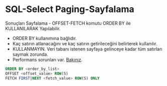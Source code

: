 # SQL-Select Paging-Sayfalama

Sonuçları Sayfalama - OFFSET-FETCH komutu ORDER BY ile KULLANILARAK Yapılabilir.


- ORDER BY kullanımına bağlıdır.
- Kaç satırın atlanacağını ve kaç satırın getirileceğini belirterek kullanılır.
- KULLANMAYIN. Veri tabanı istenen sayfaya gelinceye kadar tüm satırları saymak zorunda.
- Performans sorunları var. [Bakınız](http://use-the-index-luke.com/sql/partial-results/fetch-next-page).



```sql
ORDER BY <order_by_list>
OFFSET <offset_value> ROW(S)
FETCH FIRST|NEXT <fetch_value> ROW(S) ONLY
```




